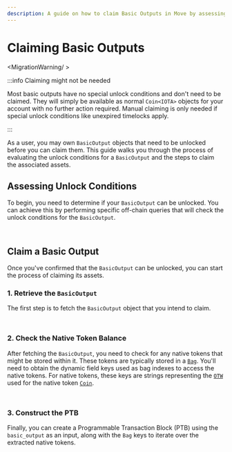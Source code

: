 ```yaml
---
description: A guide on how to claim Basic Outputs in Move by assessing and unlocking owned objects.
---
```



# Claiming Basic Outputs

<MigrationWarning/ >

:::info Claiming might not be needed

Most basic outputs have no special unlock conditions and don't need to be claimed. They will simply be available as normal `Coin<IOTA>` objects for your account with no further action required. Manual claiming is only needed if special unlock conditions like unexpired timelocks apply.

:::

As a user, you may own `BasicOutput` objects that need to be unlocked before you can claim them. This guide walks you through the process of evaluating the unlock conditions for a `BasicOutput` and the steps to claim the associated assets.

## Assessing Unlock Conditions

To begin, you need to determine if your `BasicOutput` can be unlocked. You can achieve this by performing specific off-chain queries that will check the unlock conditions for the `BasicOutput`.

<Tabs groupId="language">
<TabItem value="typescript" label="TypeScript">

```typescript file=<rootDir>/docs/examples/typescript/src/stardust/check-basic-output-unlock-conditions.ts#L17-L47
```

</TabItem>
<TabItem value="rust" label="Rust">

```rust file=<rootDir>/docs/examples/rust/stardust/check-basic-output-unlock-conditions.rs#L20-L56
```

</TabItem>
</Tabs>

## Claim a Basic Output

Once you've confirmed that the `BasicOutput` can be unlocked, you can start the process of claiming its assets.

### 1. Retrieve the `BasicOutput`

The first step is to fetch the `BasicOutput` object that you intend to claim.

<Tabs groupId="language">
<TabItem value="typescript" label="TypeScript">

```typescript file=<rootDir>/docs/examples/typescript/src/stardust/basic-output-claim.ts#L25-L30
```

</TabItem>
<TabItem value="rust" label="Rust">

```rust file=<rootDir>/docs/examples/rust/stardust/basic-output-claim.rs#L56-L81
```

</TabItem>
</Tabs>

### 2. Check the Native Token Balance
  
After fetching the `BasicOutput`, you need to check for any native tokens that might be stored within it. 
These tokens are typically stored in a [`Bag`](../../../references/framework/iota-framework/bag.mdx). 
You'll need to obtain the dynamic field keys used as bag indexes to access the native tokens.
For native tokens,
these keys are strings representing the [`OTW`](../../iota-101/move-overview/one-time-witness.mdx) used for the native token [`Coin`](../../../references/framework/iota-framework/coin.mdx#resource-coin).


<Tabs groupId="language">
<TabItem value="typescript" label="TypeScript">

```typescript file=<rootDir>/docs/examples/typescript/src/stardust/basic-output-claim.ts#L38-L61
```

</TabItem>
<TabItem value="rust" label="Rust">

```rust file=<rootDir>/docs/examples/rust/stardust/basic-output-claim.rs#L83-L110
```

</TabItem>
</Tabs>

### 3. Construct the PTB

Finally, you can create a Programmable Transaction Block (PTB) using the `basic_output` as an input,
along with the `Bag` keys to iterate over the extracted native tokens.

<Tabs groupId="language">
<TabItem value="typescript" label="TypeScript">

```typescript file=<rootDir>/docs/examples/typescript/src/stardust/basic-output-claim.ts#L63-L105
```

</TabItem>
<TabItem value="rust" label="Rust">

```rust file=<rootDir>/docs/examples/rust/stardust/basic-output-claim.rs#L113-L177
```

</TabItem>
</Tabs>